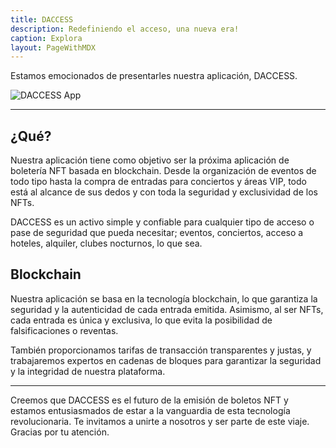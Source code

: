 ```yaml
---
title: DACCESS
description: Redefiniendo el acceso, una nueva era!
caption: Explora
layout: PageWithMDX
---
```



Estamos emocionados de presentarles nuestra aplicación, DACCESS.

<Image
  src="/assets/images/daccesshome.jpg"
  alt="DACCESS App"
  width={546}
  height={1248}
/>

---

## ¿Qué?

Nuestra aplicación tiene como objetivo ser la próxima aplicación de boletería NFT basada en blockchain. Desde la organización de eventos de todo tipo hasta la compra de entradas para conciertos y áreas VIP, todo está al alcance de sus dedos y con toda la seguridad y exclusividad de los NFTs.

DACCESS es un activo simple y confiable para cualquier tipo de acceso o pase de seguridad que pueda necesitar; eventos, conciertos, acceso a hoteles, alquiler, clubes nocturnos, lo que sea.

## Blockchain

Nuestra aplicación se basa en la tecnología blockchain, lo que garantiza la seguridad y la autenticidad de cada entrada emitida. Asimismo, al ser NFTs, cada entrada es única y exclusiva, lo que evita la posibilidad de falsificaciones o reventas.

También proporcionamos tarifas de transacción transparentes y justas, y trabajaremos expertos en cadenas de bloques para garantizar la seguridad y la integridad de nuestra plataforma.

---

Creemos que DACCESS es el futuro de la emisión de boletos NFT y estamos entusiasmados de estar a la vanguardia de esta tecnología revolucionaria. Te invitamos a unirte a nosotros y ser parte de este viaje. Gracias por tu atención.

